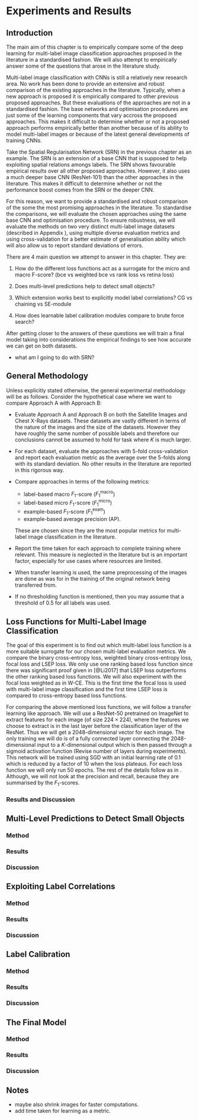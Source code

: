 # Experiments and Results \label{chp:results}

\chapterprecishere{"For us, the most important part of rigor is better empiricism, not more mathematical theories."\par\raggedleft--- \textup{Ali Rahimi and Ben Recht}, NIPS 2017}

## Introduction

The main aim of this chapter is to empirically compare some of the deep learning for multi-label image classification approaches proposed in the literature in a standardised fashion. We will also attempt to empirically answer some of the questions that arose in the literature study. 

Multi-label image classification with CNNs is still a relatively new research area. No work has been done to provide an extensive and robust comparison of the existing approaches in the literature. Typically, when a new approach is proposed it is empirically compared to other previous proposed approaches. But these evaluations of the approaches are not in a standardised fashion. The base networks and optimisation procedures are just some of the learning components that vary accross the proposed approaches. This makes it difficult to determine whether or not a proposed approach performs empirically better than another because of its ability to model multi-label images or because of the latest general developments of training CNNs. 

Take the Spatial Regularisation Network (SRN) in the previous chapter as an example. The SRN is an extension of a base CNN that is supposed to help exploiting spatial relations amongs labels. The SRN shows favourable empirical results over all other proposed approaches. However, it also uses a much deeper base CNN (ResNet-101) than the other approaches in the literature. This makes it difficult to determine whether or not the performance boost comes from the SRN or the deeper CNN. 

For this reason, we want to provide a standardised and robust comparison of the some the most promising approaches in the literature. To standardise the comparisons, we will evaluate the chosen approaches using the same base CNN and optimisation procedure. To ensure robustness, we will evaluate the methods on two very distinct multi-label image datasets (described in Appendix \ref{app:data}), using multiple diverse evaluation metrics and using cross-validation for a better estimate of generalisation ability which will also allow us to report standard deviations of errors.

There are 4 main question we attempt to answer in this chapter. They are:

1. How do the different loss functions act as a surrogate for the micro and macro F-score? (bce vs weighted bce vs rank loss vs retina loss)

2. Does multi-level predictions help to detect small objects?

3. Which extension works best to explicitly model label correlations? CG vs chaining vs SE-module

4. How does learnable label calibration modules compare to brute force search?

After getting closer to the answers of these questions we will train a final model taking into considerations the empirical findings to see how accurate we can get on both datasets.

+ what am I going to do with SRN?

## General Methodology \label{sec:meth}

Unless explicitly stated otherwise, the general experimental methodology will be as follows. Consider the hypothetical case where we want to compare Approach A with Approach B:

+ Evaluate Approach A and Approach B on both the Satellite Images and Chest X-Rays datasets. These datasets are vastly different in terms of the nature of the images and the size of the datasets. However they have roughly the same number of possible labels and therefore our conclusions cannot be assumed to hold for task where $K$ is much larger.
+ For each dataset, evaluate the approaches with 5-fold cross-validation and report each evaluation metric as the average over the 5-folds along with its standard deviation. No other results in the literature are reported in this rigorous way.
+ Compare approaches in terms of the following metrics:

    - label-based macro $F_{1}$-score ($F_{1}^{\text{macro}}$)
    - label-based micro $F_{1}$-score ($F_{1}^{\text{micro}}$)
    - example-based $F_{1}$-score ($F_{1}^{\text{exam}}$)
    - example-based average precision (AP). 
    
    These are chosen since they are the most popular metrics for multi-label image classification in the literature.
+ Report the time taken for each approach to complete training where relevant. This measure is neglected in the literature but is an important factor, especially for use cases where resources are limited.
+ When transfer learning is used, the same preprocessing of the images are done as was for in the training of the original network being transferred from.
+ If no thresholding function is mentioned, then you may assume that a threshold of 0.5 for all labels was used.

## Loss Functions for Multi-Label Image Classification

The goal of this experiment is to find out which multi-label loss function is a more suitable surrogate for our chosen multi-label evaluation metrics. We compare the binary cross-entropy loss, weighted binary cross-entropy loss, focal loss and LSEP loss. We only use one ranking based loss function since there was significant proof given in [@Li2017] that LSEP loss outperforms the other ranking based loss functions. We will also experiment with the focal loss weighted as in $\text{W-CE}$. This is the first time the focal loss is used with multi-label image classification and the first time LSEP loss is compared to cross-entropy based loss functions.

For comparing the above mentioned loss functions, we will follow a transfer learning like approach. We will use a ResNet-50 pretrained on ImageNet to extract features for each image (of size $224\times 224$), where the features we choose to extract is in the last layer before the classification layer of the ResNet. Thus we will get a 2048-dimensional vector for each image. The only training we will do is of a fully connected layer connecting the 2048-dimensional input to a $K$-dimensional output which is then passed through a sigmoid activation function (Revise number of layers during experiments). This network will be trained using SGD with an initial learning rate of 0.1 which is reduced by a factor of 10 when the loss plateaus. For each loss function we will only run 50 epochs. The rest of the details follow as in \Cref{sec:meth}. Although, we will not look at the precision and recall, because they are summarised by the $F_{1}$-scores.

### Results and Discussion

## Multi-Level Predictions to Detect Small Objects

### Method

### Results

### Discussion

## Exploiting Label Correlations

### Method

### Results

### Discussion

## Label Calibration

### Method

### Results

### Discussion

## The Final Model

### Method

### Results

### Discussion


## Notes

+ maybe also shrink images for faster computations.
+ add time taken for learning as a metric.